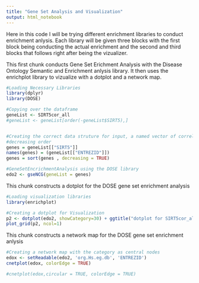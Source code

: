 ```yaml
---
title: "Gene Set Analysis and Visualization"
output: html_notebook
---
```


Here in this code I will be trying different enrichment libraries to conduct enrichment anlysis. Each library will be given three blocks with the first block being conducting the actual enrichment and the second and third blocks that follows right after being the vizualizer. 



This first chunk conducts Gene Set Erichment Analysis with the Disease Ontology Semantic and Enrichment anlysis library. It then uses the enrichplot library to vizualize with a dotplot and a network map. 
```r
#Loading Necessary Libraries
library(dplyr)
library(DOSE)

#Copying over the dataframe
geneList <- SIRT5cor_all
#geneList <- geneList[order(-geneList$SIRT5),]


#Creating the correct data struture for input, a named vector of correlation values for analysis. Ensured to be sorted in 
#decreasing order
genes = geneList[["SIRT5"]]
names(genes) = (geneList[["ENTREZID"]])
genes = sort(genes , decreasing = TRUE)

#GeneSetEncrichmentAnalysis using the DOSE library 
edo2 <- gseNCG(geneList = genes)

```

This chunk constructs a dotplot for the DOSE gene set enrichment analysis

```r
#Loading visualization libraries
library(enrichplot)

#Creating a dotplot for Visualization 
p2 <- dotplot(edo2, showCategory=30) + ggtitle("dotplot for SIRT5cor_all Data")
plot_grid(p2, ncol=1)
```

This chunk constructs a network map for the DOSE gene set enrichment anlysis

```r
#Creating a network map with the category as central nodes
edox <- setReadable(edo2, 'org.Hs.eg.db', 'ENTREZID')
cnetplot(edox, colorEdge = TRUE)

#cnetplot(edox,circular = TRUE, colorEdge = TRUE)
```


